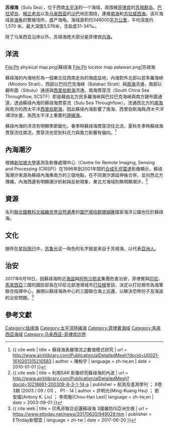 {{Infobox body of water
|name = 蘇祿海
 |pushpin_map = Philippines
 | pushpin_map_caption     = Location within the Philippines, with the island of [[婆罗洲|婆罗洲]] to the southwest
 |coordinates             = {{coord|8|N|120|E|region:PH|display=inline,title}}
 |part_of = 
|basin_countries = [[菲律宾|菲律宾]]、[[马来西亚|马来西亚]]
| image = Image:Sulu Sea internal waves.jpg
| caption = [[美国国家航空航天局|NASA]]拍攝的蘇祿海衛星照片
|type = [[海|海]]
}}
'''苏禄海'''（Sulu Sea），位于西南[[太平洋|太平洋]]的一个海域，周围被[[菲律宾|菲律宾]]的[[苏禄群岛|苏禄群岛]]、[[巴拉望岛|巴拉望岛]]、[[棉兰老岛|棉兰老岛]]以及[[马来西亚|马来西亚]]的[[沙巴|沙巴]]地区围绕，連接[[南海|南海]]和[[苏拉威西海|苏拉威西海]]。该片海域是[[海龟|海龟]]的繁殖场所，盛产海龟。海域面积约348000[[平方公里|平方公里]]，平均深度约1,570 米，最大深度5,576米，含盐度31-34‰。

除了马来西亚沿岸以外，苏禄海绝大部分是菲律宾[[内海|内海]]。

== 洋流 ==
<gallery>
File:Ph physical map.png|蘇祿海
File:Ph locator map palawan.png|苏禄海
</gallery>

蘇祿海的內海地形為一個東北往西南走向的海底盆地，內海對外北部以民多羅海峽（Mindoro Strait）、西部以巴拉巴克海峽（Balabac Strait）與[[南海|南海]]流通，南部以錫布圖（Sibutu）通道與[[西里伯斯海|西里伯斯海]]流通。南海貫穿流（South China Sea Throughflow, SCSTF）即是藉由北方民多羅海峽與巴拉巴克海峽與南方錫布圖通道，透過蘇祿內海的蘇祿海貫穿流（Sulu Sea Throughflow），流通西北方的[[南海|南海]]與南方的西太平洋[[西里伯斯海|西里伯斯海]]，因此蘇祿內海影響了南海、西里伯斯海與''西太平洋環流''水量，為西太平洋上重要的[[邊緣海|邊緣海]]。

蘇祿內海的洋流有明顯季節變化，春季時蘇祿海貫穿流往北流，夏秋冬季時蘇祿海貫穿流往南流，貫穿流也受到科氏力與風力影響有偏向。<ref name = "蘇祿海表層環流之數值模式研究_2010"> {{ cite web | title = 蘇祿海表層環流之數值模式研究 | url = http://www.airitilibrary.com/Publication/alDetailedMesh?docid=U0021-1610201315210583 | author = 陳柏宇 | language = zh-tw,en | date = 2010-01-01 }} </ref>

== 內海潮汐 ==
根據[[新加坡大學|新加坡大學]]遙測及影像處理中心（Centre for Remote Imaging, Sensing and Processing (CRISP)）在1996年到2001年間的[[合成孔徑雷達|合成孔徑雷達]]影像顯示，蘇祿海潮汐來源為蘇祿內海東南方的三個地點，在不同潮汐源延伸後合併，並向西北方傳播，內海西邊有明顯潮汐折射與反射現象，東北方海域則無明顯潮汐，<ref name = "利用SAR 影像研究蘇祿海的內波_2003"> {{ cite web | title = 利用SAR 影像研究蘇祿海的內波 | url = http://www.airitilibrary.com/Publication/alDetailedMesh?docid=10218661-200309-8-3-1-14-a | publisher = 航測及遙測學刊 ； 8卷3期 (2003 / 09 / 01) ， P1 - 14 | author = 許明光(Ming-Kuang Hsu) ； 劉安國(Antony K. Liu) ； 李周衡(Chou-Han Lee)| language = zh-tw,en | date = 2003-09-01 }} </ref>

== 資源 ==
名列[[聯合國教科文組織|聯合國教科文組織]][[世界自然遺產|世界自然遺產]]的[[圖巴塔哈群礁|圖巴塔哈群珊瑚礁]]國家海洋公園也位於蘇祿海。

==文化==
据传在[[星际旅行|星际旅行]]中，[[苏鲁光|苏鲁光]]这一角色的名字就是来自于苏禄海，以代表[[亞洲人|亞洲人]]。

== 治安 ==
2017年6月19日，因蘇祿海附近[[海盜|海盜]]與[[阿布沙耶夫|阿布沙耶夫]]集團危害治安，菲律賓與[[印尼|印尼]]、[[馬來西亞|馬來西亞]]三國的國防部長在印尼北部港灣城市[[打拉根|打拉根]]會談，決定以打拉根市為海軍聯合指揮中心，展開以蘇祿海為中心的三國聯合海上巡邏，以解決恐怖份子及海盜的治安問題。<ref name = "印馬菲聯合巡邏蘇祿海 3國嚴防IS亞洲生根_2017"> {{ cite web | title = 印馬菲聯合巡邏蘇祿海 3國嚴防IS亞洲生根 | url = https://www.ettoday.net/news/20170620/949029.htm | publisher = ETtoday新聞雲 | language = zh-tw | date = 2017-06-20 }} </ref>

== 參考文獻 ==
{{Reflist}}

{{List of seas}}
{{Authority control}}
{{DEFAULTSORT:Sulu}}
[[Category:陆缘海|Category:陆缘海]]
[[Category:太平洋陸緣海|Category:太平洋陸緣海]]
[[Category:菲律賓海域|Category:菲律賓海域]]
[[Category:馬來西亞海域|Category:馬來西亞海域]]
[[Category:马来西亚-菲律宾边界|Category:马来西亚-菲律宾边界]]